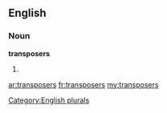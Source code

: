==English==

===Noun===
'''transposers'''

# {{plural of|[[transposer]]}}

[[Category:English plurals]]

[[ar:transposers]]
[[fr:transposers]]
[[my:transposers]]